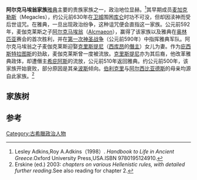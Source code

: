 {{Link style|time=2015-12-12T06:12:15+00:00}}
{{infobox royal house
|surname        =阿尔克马埃翁家族
|coat of arms   = 
|country        = [[雅典|雅典]]（今希腊）
|parent house   =
|titles         =
|current head =
|founding year  = 
|dissolution    = 
|cadet branches =
|ethnicity = 
}}
'''阿尔克马埃翁家族'''[[雅典|雅典]]主要的贵族家族之一，政治地位显赫。<ref>Lesley Adkins,Roy A.Adkins（1998）. ''Handbook to Life in Ancient Greece''.Oxford University Press,USA.ISBN 9780195124910.</ref>其早期成员[[麦加克勒斯|麦加克勒斯]]（Megacles），约公元前630年在[[卫城|卫城]]围困[[库仑|库仑]]时功不可没，但却因渎神而受后世诅咒。在雅典，一旦出现政治纷争，这种诅咒便会直指这一家族。公元前592年，麦伽克莱斯之子[[阿尔克马埃翁|阿尔克马埃翁]]（[[:en:Alcmaeon|Alcmaeon]]），赢得了该家族以及雅典在[[奥林匹亚|奥林匹亚]]赛会的首次胜利，并在[[第一次神圣战争|第一次神圣战争]]（公元前590年）中指挥雅典军队。阿尔克马埃翁之子麦伽克莱斯迎娶[[西锡安的克利斯提尼|克里斯提尼]]（[[西库昂|西库昂]]的[[僭主|僭主]]）女儿为妻。作为[[庇西斯特拉图斯|庇西斯特拉图斯]]的劲敌，麦伽克莱斯曾一度被流放。[[克里斯提尼|克里斯提尼]]亦为其后裔，他改革雅典政体，却遭僭主[[希庇阿斯|希庇阿斯]]的流放，公元前510年返回雅典。约公元前500年，该家族开始衰败，部分原因是其亲[[波斯|波斯]]倾向。[[伯利克里|伯利克里]]与[[阿尔西比亚德斯|阿尔西比亚德斯]]的母亲均源自此家族。<ref>Erskine (ed.) 2003: ''chapters on various Hellenistic rules, with detailed further reading''.See also reading for chapter 2.</ref>

== 家族树 ==
{{familytree/start}}
{{familytree| | | | | | | | |BLUE | |BLUE=Alcmaeon
|boxstyle_BLUE =background-color: #aaf;
}}
{{familytree| | | | | | | | | |!| }}
{{familytree| | | | | | | | |BLUE | |BLUE=Megacles (6th perpetual archon)
|boxstyle_BLUE =background-color: #aaf;
}}
{{familytree| | | | | | | | | |!| }}
{{familytree| | | | | | | | |BLUE | |BLUE=[[雅典的阿尔克迈翁|雅典的阿尔克迈翁（Alcmaeon）(King of Athens)]](死于 753 BC)
|boxstyle_BLUE =background-color: #aaf;
}}
{{familytree| | | | | | | | | |!| }}
{{familytree| | | | | | | | |BLUE | |BLUE=Megacles (7th century BC)
|boxstyle_BLUE =background-color: #aaf;
}}
{{familytree| | | | | | | | | |!| }}
{{familytree| | | | | | | | |BLUE| |WHITE| |BLUE=[[:en:Alcmaeon,_son_of_Megacles|Alcmaeon, son of Megacles]]|WHITE=[[西锡安的克利斯提尼|西锡安的克利斯提尼]]<br>(公元前600年——公元前570年)
|boxstyle_BLUE =background-color: #aaf;
}}
{{familytree| | | | | | | | | |!| | | |!| | |}}
{{familytree| | | | | | | | |BLUE|y|WHITE| |BLUE=[[麦加克勒斯|麦加克勒斯]]|WHITE=[[:en:Agariste_of_Sicyon|Agariste of Sicyon]]|GREEN=
|boxstyle_BLUE =background-color: #aaf;
}}
{{familytree| | | | | | | |,|-|-|-|+|-|-|.| }}
{{familytree| | | | | | |BLUE| |BLUE2| |RED| | | | |ARI|BLUE=[[克里斯提尼|克里斯提尼]]|BLUE2=Hippocrates<ref>[[Herodotus|Herodotus]], vi. 131</ref><ref>[[Scholiast|Scholiast]] on [[Pindar|Pindar]]'s ''Pythian Odes'', vii. 17</ref>|RED=Coesyra|ARI=[[:en:Ariphron|Ariphron]]
|boxstyle_BLUE =background-color: #aaf;
|boxstyle_BLUE2=background-color: #aaf;
|boxstyle_RED  =background-color: #faa;
}}
{{familytree| | | | | | | |!| | | |`|-|-|v|-|-|-|.| | | |!|}}
{{familytree|ALCI| | | |BLUE1| | | | |BLUE| |RED|y|WHITE|ALCI=Alcibiades<ref>The parentage of this Alcibiades is unknown, but he was said to have been an Alcmaeonid on his mother's side.</ref><ref>[[Demosthenes|Demosthenes]], ''in Mid.'' p. 561</ref>|BLUE1=Megacles<br/>Victor, [[Pythian_Games|Pythian Games]]<ref>[[Pindar|Pindar]], ''Pythian Odes'' vii. 15</ref>|BLUE=[[:en:Megacles|Megacles]]<br/>(ostracized 486 BC|RED=Agariste|WHITE=[[科桑西普斯|科桑西普斯]]
|boxstyle_BLUE1 =background-color: #aaf;
|boxstyle_BLUE =background-color: #aaf;
|boxstyle_ALCI =background-color: #aaf;
|boxstyle_RED  =background-color: #faa;
}}
{{familytree| |)|-|-|-|.| |`|-|.| | | | |`|-|-|.| | |`|v|-|-|-|-|.| }}
{{familytree|AX| |CLEI|y|RED|y|HIPP| |EURY| |BLUE | | |ARIP|AX=[[:en:Axiochus_(Alcmaeonid)|Axiochus (Alcmaeonid)]]<ref>[[Plato|Plato]], ''[[Euthydemus_(dialogue)|Euthydemus]]'' p. 265</ref>|CLEI=[[:en:Cleinias|Cleinias]]|RED=Deinomache<ref name="alc1">[[Plutarch|Plutarch]], ''Alcibiades'' 1</ref>|HIPP=[[:en:Hipponicus_III|Hipponicus III]]|EURY=Euryptolemus<ref>[[Plutarch|Plutarch]], ''Cim.'' 4</ref>|BLUE='''[[伯利克里|伯利克里]]'''|ARIP=[[:en:Ariphron|Ariphron]]<ref name="alc1"/>
|boxstyle_AX =background-color: #aaf;
|boxstyle_CLEI =background-color: #aaf;
|boxstyle_RED  =background-color: #faa;
|boxstyle_BLUE =background-color: #aaf;
|boxstyle_ARIP=background-color: #aaf;
|boxstyle_EURY =background-color: #aaf;
}}
{{familytree| |!| | | |,|-|^|-|.| |!| | | | | |!| | | |)|-|-|-|-|.| }}
{{familytree| |!| | |BLUE| |BLUE2|!|CIM|~|ISO| |PARA| | |XAN| ||BLUE='''[[阿尔西比亚德斯|阿尔西比亚德斯]]'''|BLUE2=[[:en:Cleinias,_brother_of_Alcibiades|Cleinias, brother of Alcibiades]]|CIM=[[客蒙|客蒙]]|ISO=Isodice|PARA=[[:en:Paralus_and_Xanthippus|Paralus and Xanthippus]]|XAN=[[:en:Paralus_and_Xanthippus|Paralus and Xanthippus]]
|boxstyle_BLUE =background-color: #aaf;
|boxstyle_BLUE2 =background-color: #aaf;
|boxstyle_ISO  =background-color: #faa;
|boxstyle_PARA =background-color: #aaf;
|boxstyle_XAN =background-color: #aaf;
}}
{{familytree| |!| | | |!| | | | | |!| | | | | | | | | | }}
{{familytree| |!| | |ALCI| | | |CALL| | | | | | | | | | | | |ALCI=Alcibiades|CALL=[[:en:Callias_III|Callias III]]
|boxstyle_ALCI =background-color: #aaf;
|boxstyle_CALL =background-color: #aaf;
}}
{{familytree| |)|-|-|-|.| | | | | | | | | | | | | | | }}
{{familytree|BLUE| |BLUE2| | | | | | | | | | | | | | | | | |BLUE=Alcibiades<ref>[[Xenophon|Xenophon]], ''[[Hellenica_(Xenophon)|Hellenica]]'' i. 2. §13</ref>|BLUE2=Cleinias<ref>[[Xenophon|Xenophon]], ''Conviv.'' iv. 12</ref>
|boxstyle_BLUE =background-color: #aaf;
|boxstyle_BLUE2 =background-color: #aaf;
}}{{familytree/end}}

== 参考 ==
{{reflist}}

{{古希臘}}

[[Category:古希臘政治人物|Category:古希臘政治人物]]